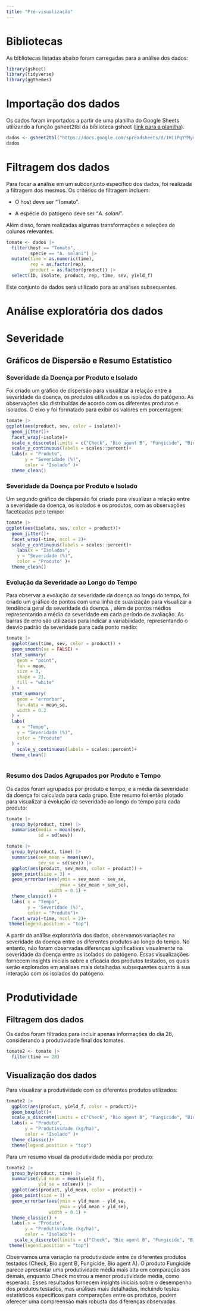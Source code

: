 ```yaml
---
title: "Pré-visualização"
---
```


# Bibliotecas

As bibliotecas listadas abaixo foram carregadas para a análise dos dados:

```r
library(gsheet)
library(tidyverse)
library(ggthemes)
```

# Importação dos dados

Os dados foram importados a partir de uma planilha do Google Sheets utilizando a função gsheet2tbl da biblioteca gsheet ([link para a planilha](https://docs.google.com/spreadsheets/d/1HI1PqYYMyvwvLhMfAAs7eyA2zCqTBwQdyGtw-ILn7fU/edit?usp=sharing)).

```r
dados <- gsheet2tbl("https://docs.google.com/spreadsheets/d/1HI1PqYYMyvwvLhMfAAs7eyA2zCqTBwQdyGtw-ILn7fU/edit?usp=sharing")
dados
```

# Filtragem dos dados

Para focar a análise em um subconjunto específico dos dados, foi realizada a filtragem dos mesmos. Os critérios de filtragem incluem:

-   O host deve ser "Tomato".

-   A espécie do patógeno deve ser "*A. solani*".

Além disso, foram realizadas algumas transformações e seleções de colunas relevantes.

```r
tomate <- dados |> 
  filter(host == "Tomato",
         specie == "A. solani") |> 
  mutate(time = as.numeric(time),
         rep = as.factor(rep),
         product = as.factor(product)) |> 
  select(ID, isolate, product, rep, time, sev, yield_f)
```

Este conjunto de dados será utilizado para as análises subsequentes.

# Análise exploratória dos dados

# Severidade

## Gráficos de Dispersão e Resumo Estatístico

### Severidade da Doença por Produto e Isolado

Foi criado um gráfico de dispersão para visualizar a relação entre a severidade da doença, os produtos utilizados e os isolados do patógeno. As observações são distribuídas de acordo com os diferentes produtos e isolados. O eixo y foi formatado para exibir os valores em porcentagem:

```r
tomate |> 
ggplot(aes(product, sev, color = isolate))+
  geom_jitter()+
  facet_wrap(~isolate)+
  scale_x_discrete(limits = c("Check", "Bio agent B", "Fungicide", "Bio agent A"))+
  scale_y_continuous(labels = scales::percent)+
  labs(x = "Produto",
       y = "Severidade (%)",
       color = "Isolado" )+
  theme_clean()
```

### Severidade da Doença por Produto e Isolado

Um segundo gráfico de dispersão foi criado para visualizar a relação entre a severidade da doença, os isolados e os produtos, com as observações faceteadas pelo tempo:

```r
tomate |> 
ggplot(aes(isolate, sev, color = product))+
  geom_jitter()+
  facet_wrap(~time, ncol = 2)+
  scale_y_continuous(labels = scales::percent)+
    labs(x = "Isolados",
    y = "Severidade (%)",
    color = "Produto" )+
  theme_clean()
```

### Evolução da Severidade ao Longo do Tempo

Para observar a evolução da severidade da doença ao longo do tempo, foi criado um gráfico de pontos com uma linha de suavização para visualizar a tendência geral da severidade da doença. , além de pontos médios representando a média da severidade em cada período de avaliação. As barras de erro são utilizadas para indicar a variabilidade, representando o desvio padrão da severidade para cada ponto médio:

```r
tomate |> 
  ggplot(aes(time, sev, color = product)) +
  geom_smooth(se = FALSE) +  
  stat_summary(
    geom = "point",
    fun = mean,  
    size = 3,  
    shape = 21,  
    fill = "white" 
  ) +
  stat_summary(
    geom = "errorbar",  
    fun.data = mean_se,  
    width = 0.2  
  ) +
  labs(
    x = "Tempo",
    y = "Severidade (%)",
    color = "Produto"
  ) +
    scale_y_continuous(labels = scales::percent)+
  theme_clean()
  
```

### Resumo dos Dados Agrupados por Produto e Tempo

Os dados foram agrupados por produto e tempo, e a média da severidade da doença foi calculada para cada grupo. Este resumo foi então plotado para visualizar a evolução da severidade ao longo do tempo para cada produto:

```r
tomate |>
  group_by(product, time) |>
  summarise(media = mean(sev),
            sd = sd(sev))

tomate |>
  group_by(product, time) |> 
  summarise(sev_mean = mean(sev),
            sev_se = sd(sev)) |>
  ggplot(aes(product, sev_mean, color = product)) +
  geom_point(size = 3) +
  geom_errorbar(aes(ymin = sev_mean - sev_se,
                    ymax = sev_mean + sev_se),
                width = 0.1) +
  theme_classic() +
  labs( x = "Tempo",
        y = "Severidade (%)",
        color = "Produto")+
  facet_wrap(~time, ncol = 2)+
 theme(legend.position = "top")
```

A partir da análise exploratória dos dados, observamos variações na severidade da doença entre os diferentes produtos ao longo do tempo. No entanto, não foram observadas diferenças significativas visualmente na severidade da doença entre os isolados do patógeno. Essas visualizações fornecem insights iniciais sobre a eficácia dos produtos testados, os quais serão explorados em análises mais detalhadas subsequentes quanto à sua interação com os isolados do patógeno.

# Produtividade

## Filtragem dos dados

Os dados foram filtrados para incluir apenas informações do dia 28, considerando a produtividade final dos tomates.

```r
tomate2 <- tomate |> 
  filter(time == 28)
```

## Visualização dos dados

Para visualizar a produtividade com os diferentes produtos utilizados:

```r
tomate2 |> 
  ggplot(aes(product, yield_f, color = product))+
  geom_boxplot()+
  scale_x_discrete(limits = c("Check", "Bio agent B", "Fungicide", "Bio agent A"))+
  labs(x = "Produto",
       y = "Produtividade (kg/ha)",
       color = "Isolado" )+
  theme_classic()+
  theme(legend.position = "top")
```

Para um resumo visual da produtividade média por produto:

```r
tomate2 |>
  group_by(product, time) |> 
  summarise(yld_mean = mean(yield_f),
            yld_se = sd(sev)) |>
  ggplot(aes(product, yld_mean, color = product)) +
  geom_point(size = 3) +
  geom_errorbar(aes(ymin = yld_mean - yld_se,
                    ymax = yld_mean + yld_se),
                width = 0.1) +
  theme_classic() +
  labs( x = "Produto",
       y = "Produtividade (kg/ha)",
       color = "Isolado")+
   scale_x_discrete(limits = c("Check", "Bio agent B", "Fungicide", "Bio agent A"))+
 theme(legend.position = "top")
```

Observamos uma variação na produtividade entre os diferentes produtos testados (Check, Bio agent B, Fungicide, Bio agent A). O produto Fungicide parece apresentar uma produtividade média mais alta em comparação aos demais, enquanto Check mostrou a menor produtividade média, como esperado. Esses resultados fornecem insights iniciais sobre o desempenho dos produtos testados, mas análises mais detalhadas, incluindo testes estatísticos específicos para comparações entre os produtos, podem oferecer uma compreensão mais robusta das diferenças observadas.
